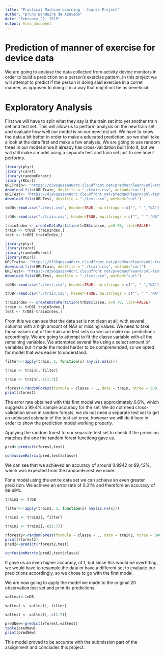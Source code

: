 ```yaml
---
title: "Practical Machine Learning - Course Project"
author: "Bruno Bandeira de Azevedo"
date: "February 22, 2015"
output: html_document
---
```


# Prediction of manner of exercise for device data

We are going to analyse the data collected from activity device monitors in order to build a prediction on a person's exercise pattern. In this project we will attempt to predict if the person is doing said exercise in a corret manner, as opposed to doing it in a way that might not be as beneficial.

# Exploratory Analysis

First we will have to split what they say is the train set into yet another train set and test set. This will allow us to perform analysis on the new train set and evaluate how well our model is on our new test set. We have to know the data a bit better in order to make a educated prediction, so we shall take a look at the data first and make a few analysis. We are going to use random trees in our model since it already has cross-validation built into it, but we will still make a model using a separate test and train set just to see how it performs.


```r
library(plyr)
library(caret)
library(randomForest)
library(RCurl)
URLTrain<- "https://d396qusza40orc.cloudfront.net/predmachlearn/pml-training.csv"
download.file(URLTrain, destfile = "./train.csv", method="curl")
URLTest<- "https://d396qusza40orc.cloudfront.net/predmachlearn/pml-testing.csv"
download.file(URLTest, destfile = "./test.csv", method="curl")

teDB<-read.csv("./test.csv", header=TRUE, na.strings = c("", " ","NA"))

trDB<-read.csv("./train.csv", header=TRUE, na.strings = c("", " ","NA"))

trainIndex <- createDataPartition(trDB$classe, p=0.70, list=FALSE)
train <- trDB[ trainIndex,]
test <- trDB[-trainIndex,]
```

```r
library(plyr)
library(caret)
library(randomForest)
library(RCurl)
URLTrain<- "https://d396qusza40orc.cloudfront.net/predmachlearn/pml-training.csv"
download.file(URLTrain, destfile = "./train.csv", method="curl")
URLTest<- "https://d396qusza40orc.cloudfront.net/predmachlearn/pml-testing.csv"
download.file(URLTest, destfile = "./test.csv", method="curl")

teDB<-read.csv("./test.csv", header=TRUE, na.strings = c("", " ","NA"))

trDB<-read.csv("./train.csv", header=TRUE, na.strings = c("", " ","NA"))

trainIndex <- createDataPartition(trDB$classe, p=0.70, list=FALSE)
train <- trDB[ trainIndex,]
test <- trDB[-trainIndex,]
```

From this we can see that the data set is not clean at all, with several columns with a high amount of NA's or missing values. We need to take those values out of the train and test sets so we can make our predictions accordingly. We are going to attempt to fit the classe variable with all the remaining variables. We attempted several fits using a select amount of variables but it made the model harder to be comprehended, so we opted for model that was easier to understand. 


```r
filter<-!apply(train, 2, function(x) any(is.na(x)))

train <- train[, filter]

train <- train[,-c(1:7)]

rforest<-randomForest(formula = classe ~ ., data = train, ntree = 500, na.action=na.roughfix)
print(rforest)
```

The error rate obtained with this first model was approximately 0.6%, which suggests a 99,4% sample accuracy for the set. We do not need cross-validation since in random forests, we do not need a separate test set to get an unbiased estimate of the test set error, however we will do it here in order to show the prediction model working properly.

Applying the random forest to our separate test set to check if the precision matches the one the random forest functiong gave us.

```r
pred<-predict(rforest,test)

confusionMatrix(pred,test$classe)
```

We can see that we achieved an accuracy of around 0.9942 or 99,42%, which was expected from the randomForest we made.

For a model using the entire data set we can achieve an even greater precision. We achieve an error rate of 0.31% and therefore an accuracy of 99.69%.


```r
train2 <- trDB

filter<-!apply(train2, 2, function(x) any(is.na(x)))

train2 <- train2[, filter]

train2 <- train2[,-c(1:7)]

rforest2<-randomForest(formula = classe ~ ., data = train2, ntree = 500, na.action=na.roughfix)
print(rforest2)
pred2<-predict(rforest2,test)

confusionMatrix(pred2,test$classe)
```

It gave us an even higher accuracy, of 1, but since this would be overfitting, we would have to resample the data or have a different set to evaluate our predictions accordingly, so we chose to go with the first model.

We are now going to apply the model we made to the original 20 observation test set and print its predictions.


```r
valtest<-teDB

valtest <- valtest[, filter]

valtest <- valtest[,-c(1:7)]

predNew<-predict(rforest,valtest)
table(predNew)
print(predNew)
```

This model proved to be accurate with the submission part of the assignment and concludes this project.
